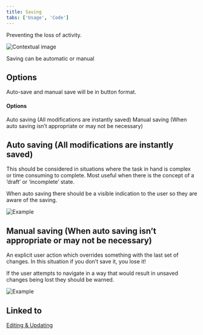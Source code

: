```yaml
---
title: Saving
tabs: ['Usage', 'Code']
---
```


<PageDescription>

  Preventing the loss of activity.

</PageDescription>

<Row>
  <Column colLg={8}>

![Contextual image](images/0.png)

  </Column>
</Row>

Saving can be automatic or manual

## Options
Auto-save and manual save will be in button format.

#### Options

<AnchorLinks>
  <AnchorLink to="#auto-saving-all-modifications-are-instantly-saved">Auto saving (All modifications are instantly saved)</AnchorLink>
  <AnchorLink to="#manual-saving-when-auto-saving-isnt-appropriate-or-may-not-be-necessary">Manual saving (When auto saving isn’t appropriate or may not be necessary)</AnchorLink>
</AnchorLinks>

## Auto saving (All modifications are instantly saved)

This should be considered in situations where the task in hand is complex or
time consuming to complete. Most useful when there is the concept of a ‘draft’
or ‘incomplete’ state.

When auto saving there should be a visible indication to the user so they are
aware of the saving.

<Row>
 <Column colMd={6} colLg={6}>

![Example](images/1.png)

 </Column>
</Row>

## Manual saving (When auto saving isn’t appropriate or may not be necessary)

An explicit user action which overrides something with the last set of
changes. In this situation if you don’t save it, you lose it!

If the user attempts to navigate in a way that would result in unsaved
changes being lost they should be warned.

<Row>
 <Column colMd={6} colLg={6}>

![Example](images/2.png)

 </Column>
</Row>

## Linked to

[Editing & Updating](/patterns/edit/usage)
